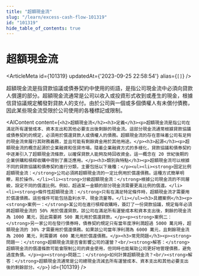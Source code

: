 ```yaml
---
title: "超額現金流"
slug: "/learn/excess-cash-flow-101319"
id: "101319"
hide_table_of_contents: true
---
```



# 超額現金流

<ArticleMeta id={101319} updatedAt={'2023-09-25 22:58:54'} alias={`[]`} />
<div className='border-solid border-b border-t-0 my-4 border-[var(--ifm-color-gray-300)]' />

超額現金流是指貸款協議或債券契約中使用的術語，是指公司現金流中必須向貸款人償還的部分。超額現金流通常是公司以收入或投資形式收到或產生的現金，根據信貸協議規定觸發對貸款人的支付。由於公司與一個或多個債權人有未償付債務，因此某些現金流受限於公司使用的各種標記或限制。

<AIContent content={`<h2>超額現金流</h2><h3>定義</h3><p>超額現金流是指公司在滿足所有運營成本、資本支出和其他必要支出後剩餘的現金流。這部分現金流通常根據貸款協議或債券契約的規定，必須用於償還貸款人或債權人的債務。超額現金流的存在意味着公司有足夠的現金流來履行其財務義務，並且可能有剩餘資金用於其他用途。</p><h3>起源</h3><p>超額現金流的概念起源於企業融資和信貸市場。隨着企業融資方式的多樣化，貸款協議和債券契約中逐漸引入了超額現金流條款，以確保貸款人能夠及時回收資金。這一概念在 20 世紀後期的企業併購和槓桿收購中得到了廣泛應用。</p><h3>類別與特點</h3><p>超額現金流可以根據不同的貸款協議和債券契約進行分類，主要包括以下幾種：</p><ul><li><strong>固定比例超額現金流：</strong>公司必須將超額現金流的一定比例用於償還債務。這種方式簡單明瞭，易於操作。</li><li><strong>分級超額現金流：</strong>根據公司現金流的不同層級，設定不同的償還比例。例如，超過某一金額的部分現金流需要更高比例的償還。</li><li><strong>條件性超額現金流：</strong>只有在滿足特定條件時，超額現金流才需要用於償還債務。這些條件可能包括盈利水平、現金流量等。</li></ul><h3>具體案例</h3><p><strong>案例一：</strong>某公司在進行槓桿收購時，簽訂了一份貸款協議，規定每年必須將超額現金流的 50% 用於償還貸款。該公司在滿足所有運營成本和資本支出後，剩餘的現金流為 1000 萬元，因此需要將 500 萬元用於償還貸款。</p><p><strong>案例二：</strong>另一家公司在發行債券時，債券契約規定只有當年度淨利潤超過 5000 萬元時，超額現金流的 30% 才需要用於償還債務。如果該公司當年淨利潤為 6000 萬元，且剩餘現金流為 2000 萬元，則需要將 600 萬元用於償還債務。</p><h3>常見問題</h3><p><strong>問題一：</strong>超額現金流是否會影響公司的運營？<br/><strong>解答：</strong>超額現金流的償還條款可能會限制公司的資金使用，但同時也能幫助公司更好地管理債務，避免過度負債。</p><p><strong>問題二：</strong>如何計算超額現金流？<br/><strong>解答：</strong>超額現金流通常是公司總現金流減去所有運營成本、資本支出和其他必要支出後的剩餘部分。</p>`} id={101319} />
